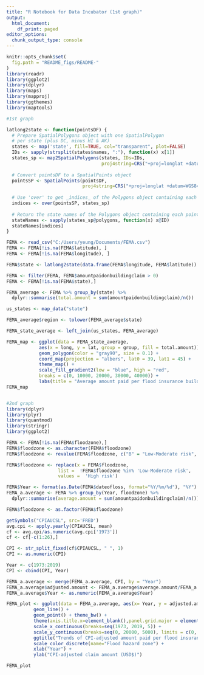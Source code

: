 ```yaml
---
title: "R Notebook for Data Incubator (1st graph)"
output:
  html_document:
    df_print: paged
editor_options: 
  chunk_output_type: console
---
```


```r
knitr::opts_chunk$set(
  fig.path = "README_figs/README-"
)
library(readr)
library(ggplot2)
library(dplyr)
library(maps)
library(mapproj)
library(ggthemes)
library(maptools)

#1st graph

latlong2state <- function(pointsDF) {
  # Prepare SpatialPolygons object with one SpatialPolygon
  # per state (plus DC, minus HI & AK)
  states <- map('state', fill=TRUE, col="transparent", plot=FALSE)
  IDs <- sapply(strsplit(states$names, ":"), function(x) x[1])
  states_sp <- map2SpatialPolygons(states, IDs=IDs,
                                   proj4string=CRS("+proj=longlat +datum=WGS84"))
  
  # Convert pointsDF to a SpatialPoints object 
  pointsSP <- SpatialPoints(pointsDF, 
                            proj4string=CRS("+proj=longlat +datum=WGS84"))
  
  # Use 'over' to get _indices_ of the Polygons object containing each point 
  indices <- over(pointsSP, states_sp)
  
  # Return the state names of the Polygons object containing each point
  stateNames <- sapply(states_sp@polygons, function(x) x@ID)
  stateNames[indices]
}

FEMA <- read_csv("C:/Users/yeung/Documents/FEMA.csv")
FEMA <- FEMA[!is.na(FEMA$latitude), ]
FEMA <- FEMA[!is.na(FEMA$longitude), ]

FEMA$state <- latlong2state(data.frame(FEMA$longitude, FEMA$latitude))

FEMA <- filter(FEMA, FEMA$amountpaidonbuildingclaim > 0)
FEMA <- FEMA[!is.na(FEMA$state),]

FEMA_average <- FEMA %>% group_by(state) %>% 
  dplyr::summarise(total.amount = sum(amountpaidonbuildingclaim)/n())

us_states <- map_data("state")

FEMA_average$region <- tolower(FEMA_average$state)

FEMA_state_average <- left_join(us_states, FEMA_average)

FEMA_map <- ggplot(data = FEMA_state_average,
            aes(x = long, y = lat, group = group, fill = total.amount)) +
            geom_polygon(color = "gray90", size = 0.1) +
            coord_map(projection = "albers", lat0 = 39, lat1 = 45) +
            theme_map() +
            scale_fill_gradient2(low = "blue", high = "red",
            breaks = c(0, 10000, 20000, 30000, 40000)) +
            labs(title = "Average amount paid per flood insurance building claim (1973-2019)", fill = "USD$")
FEMA_map


#2nd graph
library(dplyr)
library(plyr)
library(quantmod)
library(stringr)
library(ggplot2)

FEMA <- FEMA[!is.na(FEMA$floodzone),]
FEMA$floodzone <- as.character(FEMA$floodzone)
FEMA$floodzone <- revalue(FEMA$floodzone, c("B" = "Low-Moderate risk", "C" = "Low-Moderate risk", "X" = "Low-Moderate risk"))

FEMA$floodzone <- replace(x = FEMA$floodzone, 
                   list =  !FEMA$floodzone %in% 'Low-Moderate risk', 
                   values =  'High risk')

FEMA$Year <- format(as.Date(FEMA$dateofloss, format="%Y/%m/%d"), "%Y")
FEMA_a.average <- FEMA %>% group_by(Year, floodzone) %>%
  dplyr::summarise(average.amount = sum(amountpaidonbuildingclaim)/n())

FEMA$floodzone <- as.factor(FEMA$floodzone)

getSymbols("CPIAUCSL", src='FRED')
avg.cpi <- apply.yearly(CPIAUCSL, mean)
cf <- avg.cpi/as.numeric(avg.cpi['1973'])
cf <- cf[-c(1:26),]

CPI <- str_split_fixed(cf$CPIAUCSL, " ", 1)
CPI <- as.numeric(CPI)

Year <- c(1973:2019)
CPI <- cbind(CPI, Year)

FEMA_a.average <- merge(FEMA_a.average, CPI, by = "Year")
FEMA_a.average$adjusted.amount <- FEMA_a.average$average.amount/FEMA_a.average$CPI
FEMA_a.average$Year <- as.numeric(FEMA_a.average$Year) 

FEMA_plot <- ggplot(data = FEMA_a.average, aes(x= Year, y = adjusted.amount, group = floodzone, color = floodzone)) +
          geom_line() +
          geom_point() + theme_bw() +
          theme(axis.title.x=element_blank(),panel.grid.major = element_blank(), panel.grid.minor = element_blank()) +
          scale_x_continuous(breaks=seq(1973, 2019, 5)) +
          scale_y_continuous(breaks=seq(0, 20000, 5000), limits = c(0, 18000), expand = c(0,0)) +
          ggtitle("Trends of CPI-adjusted amount paid per flood insurance building claim in the US") +
          scale_color_discrete(name="Flood hazard zone") +
          xlab("Year") +
          ylab("CPI-adjusted claim amount (USD$)")

FEMA_plot
```